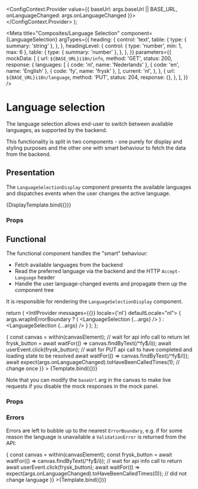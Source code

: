 



  <ConfigContext.Provider value={{ baseUrl: args.baseUrl || BASE_URL, onLanguageChanged: args.onLanguageChanged }}>
    <Story />
  </ConfigContext.Provider>
);

<Meta
  title="Composites/Language Selection"
  component={LanguageSelection}
  argTypes={{
    heading: {
      control: 'text',
      table: {
        type: { summary: 'string' },
      },
    },
    headingLevel: {
      control: { type: 'number', min: 1, max: 6 },
      table: {
        type: { summary: 'number' },
      },
    },
  }}
  parameters={{
    mockData: [
      {
        url: `${BASE_URL}i18n/info`,
        method: 'GET',
        status: 200,
        response: {
          languages: [
            { code: 'nl', name: 'Nederlands' },
            { code: 'en', name: 'English' },
            { code: 'fy', name: 'frysk' },
          ],
          current: 'nl',
        },
      },
      {
        url: `${BASE_URL}i18n/language`,
        method: 'PUT',
        status: 204,
        response: {},
      },
    ],
  }}
/>

# Language selection

The language selection allows end-user to switch between available languages, as supported
by the backend.

This functionality is split in two components - one purely for display and
styling purposes and the other one with smart behaviour to fetch the data
from the backend.

## Presentation

The `LanguageSelectionDisplay` component presents the available languages and
dispatches events when the user changes the active language.


<Canvas>
  <Story
    name="Display"
    args={{
      heading: 'Language selection',
      headingLevel: 2,
      headingId: 'heading-id',
      items: [
        {
          lang: 'en',
          textContent: 'EN',
          label: 'English',
          current: true,
        },
        {
          lang: 'nl',
          textContent: 'NL',
          label: 'Nederlands',
          current: false,
        },
        {
          lang: 'fy',
          textContent: 'FY',
          label: 'frysk',
          current: false,
        },
      ],
    }}
  >
    {DisplayTemplate.bind({})}
  </Story>
</Canvas>

### Props

<ArgsTable of={LanguageSelectionDisplay} />

## Functional

The functional component handles the "smart" behaviour:

* Fetch available languages from the backend
* Read the preferred language via the backend and the HTTP `Accept-Language` header
* Handle the user language-changed events and propagate them up the component tree

It is responsible for rendering the `LanguageSelectionDisplay` component.

  return (
    <IntlProvider messages={{}} locale={'nl'} defaultLocale="nl">
      {
        args.wrapInErrorBoundary
          ? (
            <ErrorBoundary>
              <LanguageSelection {...args} />
            </ErrorBoundary>
          )
          : <LanguageSelection {...args} />
      }
    </IntlProvider>
  );
};

<Canvas>
  <Story
    name="Functional"
    decorators={[ConfigDecorator]}
    parameters={{
      controls: { expanded: true },
      docs: {
        source: {
          type: 'dynamic',
          excludeDecorators: true,
        }
      }
    }}
    args={{
      baseUrl: process.env.REACT_APP_BASE_API_URL || BASE_URL,
    }}
    argTypes={{
      baseUrl: {
        description: '`string`, used when the mocks are disabled and passed to the config context.',
      }
    }}
    play={async ({args, canvasElement}) => {
      const canvas = within(canvasElement);
      // wait for api info call to return
      let frysk_button = await waitFor(() => canvas.findByText(/^fy$/i));
      await userEvent.click(frysk_button);
      // wait for PUT api call to have completed and loading state to be resolved
      await waitFor(() => canvas.findByText(/^fy$/i));
      await expect(args.onLanguageChanged).toHaveBeenCalledTimes(1); // change once
    }}
  >
    {Template.bind({})}
  </Story>
</Canvas>

Note that you can modify the `baseUrl` arg in the canvas to make live requests if you disable the
mock responses in the mock panel.

### Props

<ArgsTable of={LanguageSelection} />

### Errors

Errors are left to bubble up to the nearest `ErrorBoundary`, e.g. if for some reason the language is unavailable a `ValidationError` is returned from the API:

<Canvas>
  <Story
    name="Unavailable language"
    decorators={[ConfigDecorator]}
    args={{
      wrapInErrorBoundary: true,
    }}
    argTypes={{
      heading: { table: { disable: true } },
      headingLevel: { table: { disable: true } },
    }}
    parameters={{
      mockData: [
        {
          url: `${BASE_URL}i18n/info`,
          method: "GET",
          status: 200,
          response: {
            languages: [
              { code: "nl", name: "Nederlands" },
              { code: "en", name: "English" },
              { code: "fy", name: "frysk" },
            ],
            current: "nl",
          },
        },
        {
          url: `${BASE_URL}i18n/language`,
          method: "PUT",
          status: 400,
          response: {
            type: "http://localhost:8000/fouten/ValidationError/",
            code: "invalid",
            title: "Invalid input.",
            status: 400,
            detail: "",
            instance: "urn:uuid:41e0174a-efc2-4cc0-9bf2-8366242a4e75",
            invalidParams: [
              {
                name: "code",
                code: "invalid_choice",
                reason: '"fy" is not a valid choice.',
              },
            ],
          },
        },
      ],
      docs: {
        source: {
          type: 'dynamic',
          excludeDecorators: true,
        }
      }
    }}
    play={async ({args, canvasElement}) => {
      const canvas = within(canvasElement);
      const frysk_button = await waitFor(() => canvas.findByText(/^fy$/i)); // wait for api info call to return
      await userEvent.click(frysk_button);
      await waitFor(() => expect(args.onLanguageChanged).toHaveBeenCalledTimes(0)); // did not change language
    }}
  >{Template.bind({})}</Story>
</Canvas>
